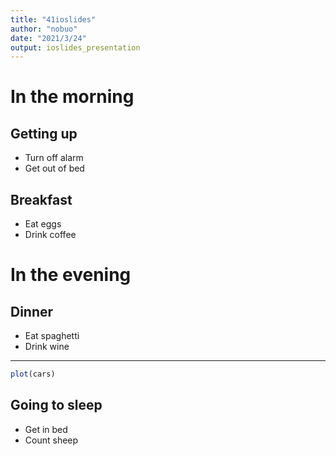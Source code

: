 ```yaml
---
title: "41ioslides"
author: "nobuo"
date: "2021/3/24"
output: ioslides_presentation
---
```

# In the morning

## Getting up

- Turn off alarm
- Get out of bed

## Breakfast

- Eat eggs
- Drink coffee

# In the evening

## Dinner

- Eat spaghetti
- Drink wine

---


```r
plot(cars)
```

## Going to sleep

- Get in bed
- Count sheep